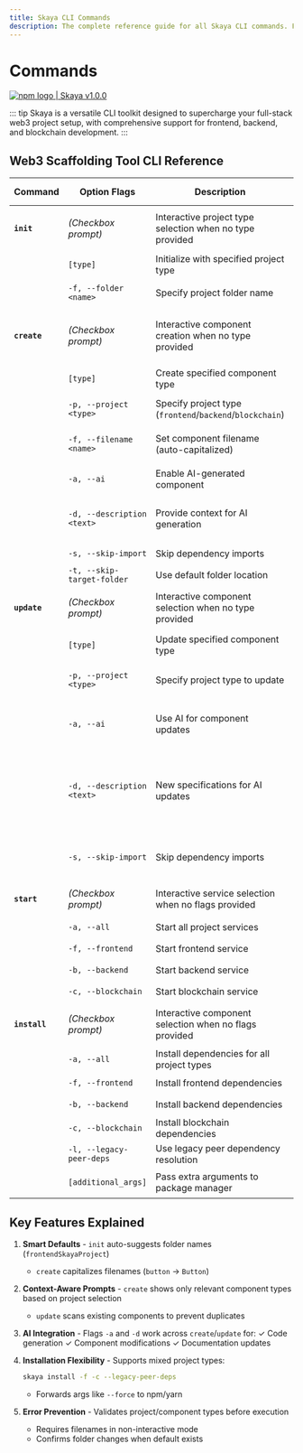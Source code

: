 ```yaml
---
title: Skaya CLI Commands
description: The complete reference guide for all Skaya CLI commands. Find detailed usage, flags, and examples for init, create, update, start, and install to manage your web3 project.
---
```


# Commands

<div
  style={{
    display: "flex",
    alignItems: "center",
    borderRadius: "4px",
    height: "20px",
    border: "2px solid red",
    padding: "1rem",
  }}
>
  <a
    href="https://www.npmjs.com/package/skaya"
    target="_blank"
    style={{
      display: "flex",
      alignItems: "center",
      gap: "0.5rem",
      color: "#cb3837",
      textDecoration: "none",
      fontWeight: "bold",
    }}
  >
    <img
      src="/logo/npm-logo-red.png"
      alt="npm logo"
      style={{ height: "12px" }}
    />
    <span>| Skaya v1.0.0</span>
  </a>
</div>

::: tip
Skaya is a versatile CLI toolkit designed to supercharge your full-stack web3 project setup, with comprehensive support for frontend, backend, and blockchain development.
:::

## Web3 Scaffolding Tool CLI Reference

| Command       | Option Flags               | Description                                              | Example Usage                                |
|---------------|----------------------------|----------------------------------------------------------|----------------------------------------------|
| **`init`** | *(Checkbox prompt)* | Interactive project type selection when no type provided | `skaya init` (select project type)           |
|               | `[type]`                   | Initialize with specified project type                   | `skaya init frontend`                        |
|               | `-f, --folder <name>`      | Specify project folder name                              | `skaya init -f my-project`                   |
| **`create`** | *(Checkbox prompt)* | Interactive component creation when no type provided     | `skaya create` (select component type)       |
|               | `[type]`                   | Create specified component type                          | `skaya create component`                     |
|               | `-p, --project <type>`     | Specify project type (`frontend`/`backend`/`blockchain`) | `skaya create -p frontend `                  |
|               | `-f, --filename <name>`    | Set component filename (auto-capitalized)                | `skaya create -p frontend -f Button`         |
|               | `-a, --ai`                 | Enable AI-generated component                            | `skaya create modal -a `                     |
|               | `-d, --description <text>` | Provide context for AI generation                        | `skaya create modal -a -d "Popup dialog"`    |
|               | `-s, --skip-import`        | Skip dependency imports                                  | `skaya create -s`                            |
|               | `-t, --skip-target-folder` | Use default folder location                              | `skaya create -t`                            |
| **`update`** | *(Checkbox prompt)* | Interactive component selection when no type provided    | `skaya update` (select component)            |
|               | `[type]`                   | Update specified component type                          | `skaya update component`                     |
|               | `-p, --project <type>`     | Specify project type to update                           | `skaya update -p backend middleware`         |
|               | `-a, --ai`                 | Use AI for component updates                             | `skaya update -p backend middleware -a`      |
|               | `-d, --description <text>` | New specifications for AI updates                        | `skaya update -p backend middleware -a  -d "add permission for markketing team"`  |
|               | `-s, --skip-import`        | Skip dependency imports                                  | `skaya update -p backend middleware -a -s`   |
| **`start`** | *(Checkbox prompt)* | Interactive service selection when no flags provided     | `skaya start` (select project)               |
|               | `-a, --all`                | Start all project services                               | `skaya start --all`                          |
|               | `-f, --frontend`           | Start frontend service                                   | `skaya start -f`                             |
|               | `-b, --backend`            | Start backend service                                    | `skaya start -b`                             |
|               | `-c, --blockchain`         | Start blockchain service                                 | `skaya start -c`                             |
| **`install`** | *(Checkbox prompt)* | Interactive component selection when no flags provided   | `skaya install` (select project)             |
|               | `-a, --all`                | Install dependencies for all project types               | `skaya install -a`                           |
|               | `-f, --frontend`           | Install frontend dependencies                            | `skaya install -f`                           |
|               | `-b, --backend`            | Install backend dependencies                             | `skaya install -b`                           |
|               | `-c, --blockchain`         | Install blockchain dependencies                          | `skaya install -c`                           |
|               | `-l, --legacy-peer-deps`   | Use legacy peer dependency resolution                    | `skaya install -l`                           |
|               | `[additional_args]`        | Pass extra arguments to package manager                  | `skaya install --force`                      |

## Key Features Explained

1.  **Smart Defaults** - `init` auto-suggests folder names (`frontendSkayaProject`)
    - `create` capitalizes filenames (`button` → `Button`)

2.  **Context-Aware Prompts** - `create` shows only relevant component types based on project selection
    - `update` scans existing components to prevent duplicates

3.  **AI Integration** - Flags `-a` and `-d` work across `create`/`update` for:
      ✓ Code generation
      ✓ Component modifications
      ✓ Documentation updates

4.  **Installation Flexibility** - Supports mixed project types:
      ```bash
      skaya install -f -c --legacy-peer-deps
      ```
    - Forwards args like `--force` to npm/yarn

5.  **Error Prevention** - Validates project/component types before execution
    - Requires filenames in non-interactive mode
    - Confirms folder changes when default exists